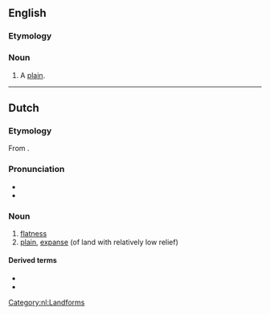 ==English==

===Etymology===
{{bor|en|af|vlakte}}

===Noun===
{{en-noun}}

# {{lb|en|South Africa}} A [[plain]].

----

==Dutch==
{{wikipedia|lang=nl}}

===Etymology===
From {{suffix|nl|vlak|te}}.

===Pronunciation===
* {{IPA|/ˈvlɑktə/|lang=nl}}
* {{audio|Nl-vlakte.ogg|Audio|lang=nl}}

===Noun===
{{nl-noun|f|-en|pl2=-s|vlaktetje}}

# [[flatness]]
# [[plain]], [[expanse]] (of land with relatively low relief)

====Derived terms====
* {{l|nl|tegen de vlakte}}
* {{l|nl|watervlakte}}

[[Category:nl:Landforms]]